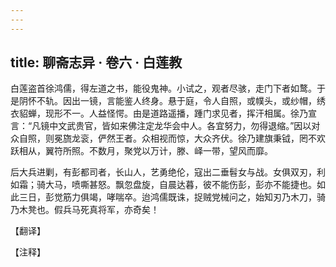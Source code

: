 ```yaml
---
---
---
```

title: 聊斋志异 · 卷六 · 白莲教
---

白莲盗首徐鸿儒，得左道之书，能役鬼神。小试之，观者尽骇，走门下者如鹜。于是阴怀不轨。因出一镜，言能鉴人终身。悬于庭，令人自照，或幞头，或纱帽，绣衣貂蝉，现形不一。人益怪愕。由是道路遥播，踵门求见者，挥汗相属。徐乃宣言：“凡镜中文武贵官，皆如来佛注定龙华会中人。各宜努力，勿得退缩。”因以对众自照，则冕旒龙衮，俨然王者。众相视而惊，大众齐伏。徐乃建旗秉钺，罔不欢跃相从，翼符所照。不数月，聚党以万计，滕、峄一带，望风而靡。

后大兵进剿，有彭都司者，长山人，艺勇绝伦，寇出二垂髫女与战。女俱双刃，利如霜；骑大马，喷嘶甚怒。飘忽盘旋，自晨达暮，彼不能伤彭，彭亦不能捷也。如此三日，彭觉筋力俱竭，哮喘卒。迨鸿儒既诛，捉贼党械问之，始知刃乃木刀，骑乃木凳也。假兵马死真将军，亦奇矣！

【翻译】

【注释】

